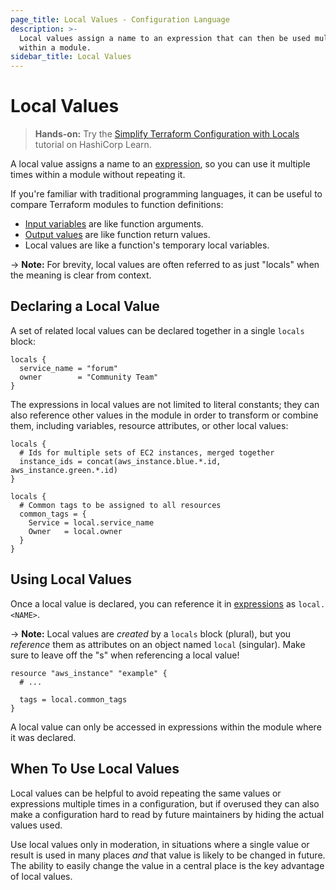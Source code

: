 ```yaml
---
page_title: Local Values - Configuration Language
description: >-
  Local values assign a name to an expression that can then be used multiple times
  within a module.
sidebar_title: Local Values
---
```


# Local Values

> **Hands-on:** Try the [Simplify Terraform Configuration with
Locals](https://learn.hashicorp.com/tutorials/terraform/locals?in=terraform/configuration-language&utm_source=WEBSITE&utm_medium=WEB_IO&utm_offer=ARTICLE_PAGE&utm_content=DOCS)
tutorial on HashiCorp Learn.

A local value assigns a name to an [expression](/language/expressions),
so you can use it multiple times within a module without repeating
it.

If you're familiar with traditional programming languages, it can be useful to
compare Terraform modules to function definitions:

- [Input variables](/language/values/variables) are like function arguments.
- [Output values](/language/values/outputs) are like function return values.
- Local values are like a function's temporary local variables.

-> **Note:** For brevity, local values are often referred to as just "locals"
when the meaning is clear from context.

## Declaring a Local Value

A set of related local values can be declared together in a single `locals`
block:

```hcl
locals {
  service_name = "forum"
  owner        = "Community Team"
}
```

The expressions in local values are not limited to literal constants; they can
also reference other values in the module in order to transform or combine them,
including variables, resource attributes, or other local values:

```hcl
locals {
  # Ids for multiple sets of EC2 instances, merged together
  instance_ids = concat(aws_instance.blue.*.id, aws_instance.green.*.id)
}

locals {
  # Common tags to be assigned to all resources
  common_tags = {
    Service = local.service_name
    Owner   = local.owner
  }
}
```

## Using Local Values

Once a local value is declared, you can reference it in
[expressions](/language/expressions) as `local.<NAME>`.

-> **Note:** Local values are _created_ by a `locals` block (plural), but you
_reference_ them as attributes on an object named `local` (singular). Make sure
to leave off the "s" when referencing a local value!

```
resource "aws_instance" "example" {
  # ...

  tags = local.common_tags
}
```

A local value can only be accessed in expressions within the module where it
was declared.

## When To Use Local Values

Local values can be helpful to avoid repeating the same values or expressions
multiple times in a configuration, but if overused they can also make a
configuration hard to read by future maintainers by hiding the actual values
used.

Use local values only in moderation, in situations where a single value or
result is used in many places _and_ that value is likely to be changed in
future. The ability to easily change the value in a central place is the key
advantage of local values.
